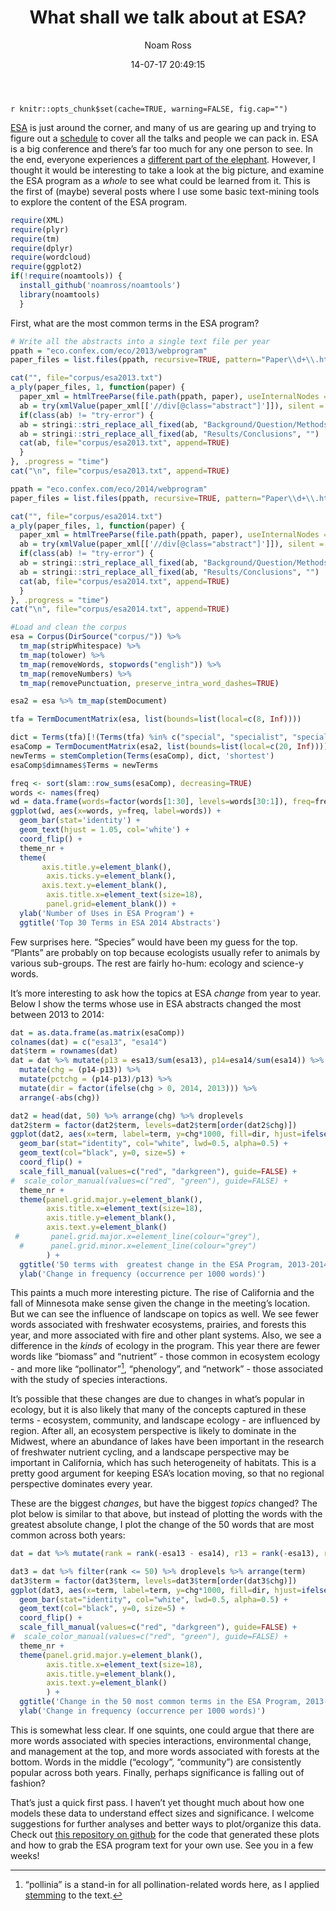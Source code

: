 % What shall we talk about at ESA?
% Noam Ross
% 14-07-17 20:49:15

`r knitr::opts_chunk$set(cache=TRUE, warning=FALSE, fig.cap="")`


[ESA](http://esa.org/am/) is just around the corner, and many of us are
gearing up and trying to figure out a
[schedule](http://eco.confex.com/eco/2014/schedule/index.cgi) to cover
all the talks and people we can pack in. ESA is a big conference and
there's far too much for any one person to see. In the end, everyone
experiences a [different part of the
elephant](http://en.wikipedia.org/wiki/Blind_men_and_an_elephant).
However, I thought it would be interesting to take a look at the big
picture, and examine the ESA program as a *whole* to see what could be
learned from it. This is the first of (maybe) several posts where I use
some basic text-mining tools to explore the content of the ESA program.


```r
require(XML)
require(plyr)
require(tm)
require(dplyr)
require(wordcloud)
require(ggplot2)
if(!require(noamtools)) {
  install_github('noamross/noamtools')
  library(noamtools)
  }
```

First, what are the most common terms in the ESA program?

```r
# Write all the abstracts into a single text file per year
ppath = "eco.confex.com/eco/2013/webprogram"
paper_files = list.files(ppath, recursive=TRUE, pattern="Paper\\d+\\.html")

cat("", file="corpus/esa2013.txt")
a_ply(paper_files, 1, function(paper) {
  paper_xml = htmlTreeParse(file.path(ppath, paper), useInternalNodes = TRUE, trim=TRUE)
  ab = try(xmlValue(paper_xml[['//div[@class="abstract"]']]), silent = TRUE)
  if(class(ab) != "try-error") {
  ab = stringi::stri_replace_all_fixed(ab, "Background/Question/Methods", "")
  ab = stringi::stri_replace_all_fixed(ab, "Results/Conclusions", "")
  cat(ab, file="corpus/esa2013.txt", append=TRUE)
  }
}, .progress = "time")
cat("\n", file="corpus/esa2013.txt", append=TRUE)

ppath = "eco.confex.com/eco/2014/webprogram"
paper_files = list.files(ppath, recursive=TRUE, pattern="Paper\\d+\\.html")

cat("", file="corpus/esa2014.txt")
a_ply(paper_files, 1, function(paper) {
  paper_xml = htmlTreeParse(file.path(ppath, paper), useInternalNodes = TRUE, trim=TRUE)
  ab = try(xmlValue(paper_xml[['//div[@class="abstract"]']]), silent = TRUE)
  if(class(ab) != "try-error") {
  ab = stringi::stri_replace_all_fixed(ab, "Background/Question/Methods", "")
  ab = stringi::stri_replace_all_fixed(ab, "Results/Conclusions", "")
  cat(ab, file="corpus/esa2014.txt", append=TRUE)
  }
}, .progress = "time")
cat("\n", file="corpus/esa2014.txt", append=TRUE)
```


```r
#Load and clean the corpus
esa = Corpus(DirSource("corpus/")) %>%
  tm_map(stripWhitespace) %>%
  tm_map(tolower) %>%
  tm_map(removeWords, stopwords("english")) %>%
  tm_map(removeNumbers) %>%
  tm_map(removePunctuation, preserve_intra_word_dashes=TRUE)

esa2 = esa %>% tm_map(stemDocument)

tfa = TermDocumentMatrix(esa, list(bounds=list(local=c(8, Inf))))

dict = Terms(tfa)[!(Terms(tfa) %in% c("special", "specialist", "specialists", "ecologic"))]
esaComp = TermDocumentMatrix(esa2, list(bounds=list(local=c(20, Inf))))
newTerms = stemCompletion(Terms(esaComp), dict, 'shortest')
esaComp$dimnames$Terms = newTerms
```

```r
freq <- sort(slam::row_sums(esaComp), decreasing=TRUE)
words <- names(freq) 
wd = data.frame(words=factor(words[1:30], levels=words[30:1]), freq=freq[1:30])
ggplot(wd, aes(x=words, y=freq, label=words)) +
  geom_bar(stat='identity') +
  geom_text(hjust = 1.05, col='white') +
  coord_flip() +
  theme_nr +
  theme(
       axis.title.y=element_blank(),
        axis.ticks.y=element_blank(),
       axis.text.y=element_blank(),
        axis.title.x=element_text(size=18),
        panel.grid=element_blank()) +
  ylab('Number of Uses in ESA Program') + 
  ggtitle('Top 30 Terms in ESA 2014 Abstracts')
```

Few surprises here. "Species" would have been my guess for the top.
"Plants" are probably on top because ecologists usually refer to animals
by various sub-groups. The rest are fairly ho-hum: ecology and science-y
words.

It's more interesting to ask how the topics at ESA *change*
from year to year. Below I show the terms whose use in ESA abstracts
changed the most between 2013 to 2014:

```r
dat = as.data.frame(as.matrix(esaComp))
colnames(dat) = c("esa13", "esa14")
dat$term = rownames(dat)
dat = dat %>% mutate(p13 = esa13/sum(esa13), p14=esa14/sum(esa14)) %>%
  mutate(chg = (p14-p13)) %>%
  mutate(pctchg = (p14-p13)/p13) %>% 
  mutate(dir = factor(ifelse(chg > 0, 2014, 2013))) %>%     
  arrange(-abs(chg))

dat2 = head(dat, 50) %>% arrange(chg) %>% droplevels
dat2$term = factor(dat2$term, levels=dat2$term[order(dat2$chg)])
ggplot(dat2, aes(x=term, label=term, y=chg*1000, fill=dir, hjust=ifelse(dir==2014, -0.05, 1.05))) +
  geom_bar(stat="identity", col="white", lwd=0.5, alpha=0.5) +
  geom_text(col="black", y=0, size=5) +
  coord_flip() +
  scale_fill_manual(values=c("red", "darkgreen"), guide=FALSE) +
#  scale_color_manual(values=c("red", "green"), guide=FALSE) +
  theme_nr +
  theme(panel.grid.major.y=element_blank(),
        axis.title.x=element_text(size=18),
        axis.title.y=element_blank(),
        axis.text.y=element_blank()
 #       panel.grid.major.x=element_line(colour="grey"),
  #      panel.grid.minor.x=element_line(colour="grey")
        ) +
  ggtitle('50 terms with  greatest change in the ESA Program, 2013-2014') +
  ylab('Change in frequency (occurrence per 1000 words)')
```

This paints a much more interesting picture. The rise of California and
the fall of Minnesota make sense given the change in the meeting's
location. But we can see the influence of landscape on topics as well.
We see fewer words associated with freshwater ecosystems, prairies, and
forests this year, and more associated with fire and other plant
systems. Also, we see a difference in the *kinds* of ecology in the
program. This year there are fewer words like "biomass" and "nutrient" -
those common in ecosystem ecology - and more like "pollinator"[^1],
"phenology", and "network" - those associated with the study of species
interactions.

It's possible that these changes are due to changes in what's popular in
ecology, but it is also likely that many of the concepts captured in
these terms - ecosystem, community, and landscape ecology - are
influenced by region. After all, an ecosystem perspective is likely to
dominate in the Midwest, where an abundance of lakes have been important
in the research of freshwater nutrient cycling, and a landscape
perspective may be important in California, which has such heterogeneity
of habitats. This is a pretty good argument for keeping ESA's location
moving, so that no regional perspective dominates every year.

These are the biggest *changes*, but have the biggest *topics* changed? The
plot below is similar to that above, but instead of plotting the words with the
greatest absolute change, I plot the change of the 50 words that are most
common across both years:

```r

dat = dat %>% mutate(rank = rank(-esa13 - esa14), r13 = rank(-esa13), r14=rank(-esa14))

dat3 = dat %>% filter(rank <= 50) %>% droplevels %>% arrange(term)
dat3$term = factor(dat3$term, levels=dat3$term[order(dat3$chg)])
ggplot(dat3, aes(x=term, label=term, y=chg*1000, fill=dir, hjust=ifelse(dir==2014, -0.05, 1.05))) +
  geom_bar(stat="identity", col="white", lwd=0.5, alpha=0.5) +
  geom_text(col="black", y=0, size=5) +
  coord_flip() +
  scale_fill_manual(values=c("red", "darkgreen"), guide=FALSE) +
#  scale_color_manual(values=c("red", "green"), guide=FALSE) +
  theme_nr +
  theme(panel.grid.major.y=element_blank(),
        axis.title.x=element_text(size=18),
        axis.title.y=element_blank(),
        axis.text.y=element_blank()
        ) +
  ggtitle('Change in the 50 most common terms in the ESA Program, 2013-2014') +
  ylab('Change in frequency (occurrence per 1000 words)')
```


This is somewhat less clear. If one squints, one could argue that there
are more words associated with species interactions, environmental
change, and management at the top, and more words associated with
forests at the bottom.  Words in the middle ("ecology", "community") are consistently popular across both years.  Finally, perhaps significance is falling out of fashion?

That's just a quick first pass. I haven't yet thought much about how one models these data to understand effect sizes and significance. I welcome suggestions for further
analyses and better ways to plot/organize this data. Check out [this repository on
github](https://github.com/noamross/esaprog) for the code that generated
these plots and how to grab the ESA program text for your own use. See
you in a few weeks!

[^1]: "pollinia" is a stand-in for all pollination-related words here,
    as I applied [stemming](http://en.wikipedia.org/wiki/Stemming) to
    the text.